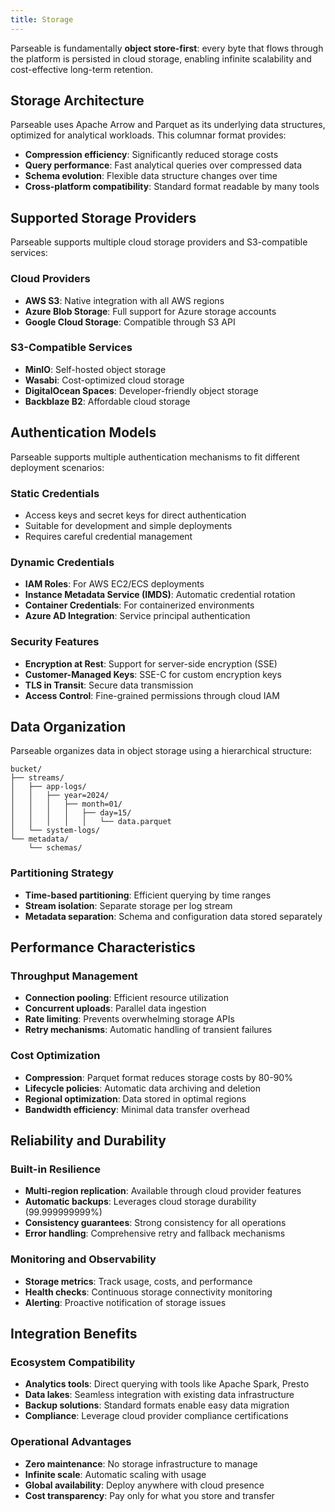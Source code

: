 ```yaml
---
title: Storage
---
```


Parseable is fundamentally **object store-first**: every byte that flows through the platform is persisted in cloud storage, enabling infinite scalability and cost-effective long-term retention.

## Storage Architecture

Parseable uses Apache Arrow and Parquet as its underlying data structures, optimized for analytical workloads. This columnar format provides:

- **Compression efficiency**: Significantly reduced storage costs
- **Query performance**: Fast analytical queries over compressed data
- **Schema evolution**: Flexible data structure changes over time
- **Cross-platform compatibility**: Standard format readable by many tools

## Supported Storage Providers

Parseable supports multiple cloud storage providers and S3-compatible services:

### Cloud Providers
- **AWS S3**: Native integration with all AWS regions
- **Azure Blob Storage**: Full support for Azure storage accounts
- **Google Cloud Storage**: Compatible through S3 API

### S3-Compatible Services
- **MinIO**: Self-hosted object storage
- **Wasabi**: Cost-optimized cloud storage
- **DigitalOcean Spaces**: Developer-friendly object storage
- **Backblaze B2**: Affordable cloud storage

## Authentication Models

Parseable supports multiple authentication mechanisms to fit different deployment scenarios:

### Static Credentials
- Access keys and secret keys for direct authentication
- Suitable for development and simple deployments
- Requires careful credential management

### Dynamic Credentials
- **IAM Roles**: For AWS EC2/ECS deployments
- **Instance Metadata Service (IMDS)**: Automatic credential rotation
- **Container Credentials**: For containerized environments
- **Azure AD Integration**: Service principal authentication

### Security Features
- **Encryption at Rest**: Support for server-side encryption (SSE)
- **Customer-Managed Keys**: SSE-C for custom encryption keys
- **TLS in Transit**: Secure data transmission
- **Access Control**: Fine-grained permissions through cloud IAM

## Data Organization

Parseable organizes data in object storage using a hierarchical structure:

```
bucket/
├── streams/
│   ├── app-logs/
│   │   ├── year=2024/
│   │   │   ├── month=01/
│   │   │   │   ├── day=15/
│   │   │   │   │   └── data.parquet
│   └── system-logs/
└── metadata/
    └── schemas/
```

### Partitioning Strategy
- **Time-based partitioning**: Efficient querying by time ranges
- **Stream isolation**: Separate storage per log stream
- **Metadata separation**: Schema and configuration data stored separately

## Performance Characteristics

### Throughput Management
- **Connection pooling**: Efficient resource utilization
- **Concurrent uploads**: Parallel data ingestion
- **Rate limiting**: Prevents overwhelming storage APIs
- **Retry mechanisms**: Automatic handling of transient failures

### Cost Optimization
- **Compression**: Parquet format reduces storage costs by 80-90%
- **Lifecycle policies**: Automatic data archiving and deletion
- **Regional optimization**: Data stored in optimal regions
- **Bandwidth efficiency**: Minimal data transfer overhead

## Reliability and Durability

### Built-in Resilience
- **Multi-region replication**: Available through cloud provider features
- **Automatic backups**: Leverages cloud storage durability (99.999999999%)
- **Consistency guarantees**: Strong consistency for all operations
- **Error handling**: Comprehensive retry and fallback mechanisms

### Monitoring and Observability
- **Storage metrics**: Track usage, costs, and performance
- **Health checks**: Continuous storage connectivity monitoring
- **Alerting**: Proactive notification of storage issues

## Integration Benefits

### Ecosystem Compatibility
- **Analytics tools**: Direct querying with tools like Apache Spark, Presto
- **Data lakes**: Seamless integration with existing data infrastructure
- **Backup solutions**: Standard formats enable easy data migration
- **Compliance**: Leverage cloud provider compliance certifications

### Operational Advantages
- **Zero maintenance**: No storage infrastructure to manage
- **Infinite scale**: Automatic scaling with usage
- **Global availability**: Deploy anywhere with cloud presence
- **Cost transparency**: Pay only for what you store and transfer

